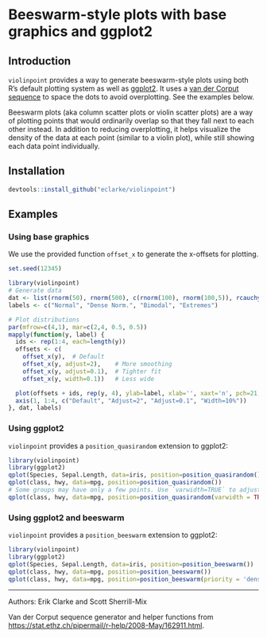 # Beeswarm-style plots with base graphics and ggplot2

## Introduction

`violinpoint` provides a way to generate beeswarm-style plots using both R's default plotting system as well as [ggplot2](http://ggplot2.org). It uses a [van der Corput sequence](http://en.wikipedia.org/wiki/Van_der_Corput_sequence) to space the dots to avoid overplotting. See the examples below.

Beeswarm plots (aka column scatter plots or violin scatter plots) are a way of plotting points that would ordinarily overlap so that they fall next to each other instead. In addition to reducing overplotting, it helps visualize the density of the data at each point (similar to a violin plot), while still showing each data point individually.

## Installation

```r
devtools::install_github("eclarke/violinpoint")
```

## Examples

### Using base graphics

We use the provided function `offset_x` to generate the x-offsets for plotting.
```r
set.seed(12345)

library(violinpoint)
# Generate data
dat <- list(rnorm(50), rnorm(500), c(rnorm(100), rnorm(100,5)), rcauchy(100))
labels <- c("Normal", "Dense Norm.", "Bimodal", "Extremes")

# Plot distributions
par(mfrow=c(4,1), mar=c(2,4, 0.5, 0.5))
mapply(function(y, label) {
  ids <- rep(1:4, each=length(y))
  offsets <- c(
    offset_x(y),  # Default
    offset_x(y, adjust=2),    # More smoothing
    offset_x(y, adjust=0.1),  # Tighter fit
    offset_x(y, width=0.1))   # Less wide

  plot(offsets + ids, rep(y, 4), ylab=label, xlab='', xaxt='n', pch=21, las=1)
  axis(1, 1:4, c("Default", "Adjust=2", "Adjust=0.1", "Width=10%"))
}, dat, labels)
```

### Using ggplot2

`violinpoint` provides a `position_quasirandom` extension to ggplot2:
```r
library(violinpoint)
library(ggplot2)
qplot(Species, Sepal.Length, data=iris, position=position_quasirandom())
qplot(class, hwy, data=mpg, position=position_quasirandom())
# Some groups may have only a few points. Use `varwidth=TRUE` to adjust width dynamically.
qplot(class, hwy, data=mpg, position=position_quasirandom(varwidth = TRUE))

```

### Using ggplot2 and beeswarm

`violinpoint` provides a `position_beeswarm` extension to ggplot2:
```r
library(violinpoint)
library(ggplot2)
qplot(Species, Sepal.Length, data=iris, position=position_beeswarm())
qplot(class, hwy, data=mpg, position=position_beeswarm())
qplot(class, hwy, data=mpg, position=position_beeswarm(priority = 'density',cex=3))

```


------
Authors: Erik Clarke and Scott Sherrill-Mix

Van der Corput sequence generator and helper functions from [https://stat.ethz.ch/pipermail/r-help/2008-May/162911.html](https://stat.ethz.ch/pipermail/r-help/2008-May/162911.html).
